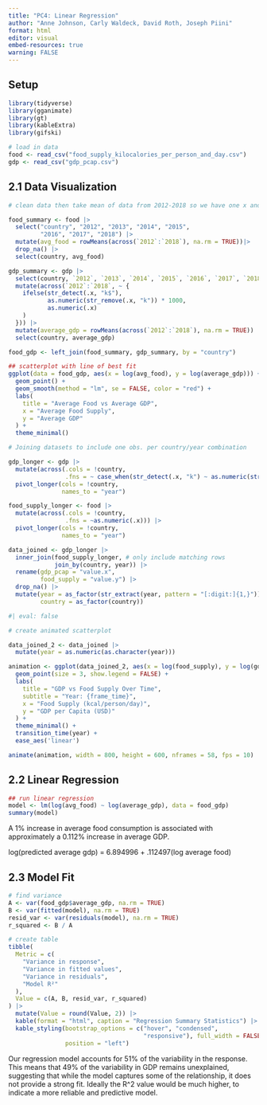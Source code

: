 ```yaml
---
title: "PC4: Linear Regression"
author: "Anne Johnson, Carly Waldeck, David Roth, Joseph Piini"
format: html
editor: visual
embed-resources: true
warning: FALSE
---
```


## Setup

```r
library(tidyverse)
library(gganimate)
library(gt)
library(kableExtra)
library(gifski)
```

```r
# load in data
food <- read_csv("food_supply_kilocalories_per_person_and_day.csv")
gdp <- read_csv("gdp_pcap.csv")
```

## 2.1 Data Visualization

```r
# clean data then take mean of data from 2012-2018 so we have one x and one y value for each country

food_summary <- food |>
  select("country", "2012", "2013", "2014", "2015",
         "2016", "2017", "2018") |>
  mutate(avg_food = rowMeans(across(`2012`:`2018`), na.rm = TRUE))|> 
  drop_na() |>
  select(country, avg_food)

gdp_summary <- gdp |>
  select(country, `2012`, `2013`, `2014`, `2015`, `2016`, `2017`, `2018`) |>
  mutate(across(`2012`:`2018`, ~ {
    ifelse(str_detect(.x, "k$"),
           as.numeric(str_remove(.x, "k")) * 1000,
           as.numeric(.x)
    )
  })) |>
  mutate(average_gdp = rowMeans(across(`2012`:`2018`), na.rm = TRUE)) |>
  select(country, average_gdp)

food_gdp <- left_join(food_summary, gdp_summary, by = "country")
```

```r
## scatterplot with line of best fit
ggplot(data = food_gdp, aes(x = log(avg_food), y = log(average_gdp))) +
  geom_point() + 
  geom_smooth(method = "lm", se = FALSE, color = "red") +
  labs(
    title = "Average Food vs Average GDP",
    x = "Average Food Supply",
    y = "Average GDP"
  ) +
  theme_minimal()
```

```r
# Joining datasets to include one obs. per country/year combination

gdp_longer <- gdp |>
  mutate(across(.cols = !country,
                .fns = ~ case_when(str_detect(.x, "k") ~ as.numeric(str_remove(.x, "k")) * 1000, TRUE ~ as.numeric(.x)))) |>
  pivot_longer(cols = !country,
               names_to = "year")

food_supply_longer <- food |>
  mutate(across(.cols = !country,
                .fns = ~as.numeric(.x))) |>
  pivot_longer(cols = !country,
               names_to = "year")

data_joined <- gdp_longer |>
  inner_join(food_supply_longer, # only include matching rows
             join_by(country, year)) |>
  rename(gdp_pcap = "value.x",
         food_supply = "value.y") |>
  drop_na() |>
  mutate(year = as_factor(str_extract(year, pattern = "[:digit:]{1,}")),
         country = as_factor(country))

```

```r
#| eval: false

# create animated scatterplot

data_joined_2 <- data_joined |>
  mutate(year = as.numeric(as.character(year)))

animation <- ggplot(data_joined_2, aes(x = log(food_supply), y = log(gdp_pcap), color = country)) +
  geom_point(size = 3, show.legend = FALSE) +
  labs(
    title = "GDP vs Food Supply Over Time",
    subtitle = "Year: {frame_time}",
    x = "Food Supply (kcal/person/day)",
    y = "GDP per Capita (USD)"
  ) +
  theme_minimal() +
  transition_time(year) +
  ease_aes('linear')

animate(animation, width = 800, height = 600, nframes = 58, fps = 10)

```

## 2.2 Linear Regression

```r
## run linear regression
model <- lm(log(avg_food) ~ log(average_gdp), data = food_gdp)
summary(model)
```

A 1% increase in average food consumption is associated with approximately a 0.112% increase in average GDP.

log(predicted average gdp) = 6.894996 + .112497(log average food)

## 2.3 Model Fit

```r

# find variance
A <- var(food_gdp$average_gdp, na.rm = TRUE)     
B <- var(fitted(model), na.rm = TRUE)                
resid_var <- var(residuals(model), na.rm = TRUE)      
r_squared <- B / A 

# create table
tibble(
  Metric = c(
    "Variance in response",
    "Variance in fitted values",
    "Variance in residuals",
    "Model R²"
  ),
  Value = c(A, B, resid_var, r_squared)
) |>
  mutate(Value = round(Value, 2)) |>
  kable(format = "html", caption = "Regression Summary Statistics") |>
  kable_styling(bootstrap_options = c("hover", "condensed",
                                      "responsive"), full_width = FALSE,
                position = "left")

```

Our regression model accounts for 51% of the variability in the response. This means that 49% of the variability in GDP remains unexplained, suggesting that while the model captures some of the relationship, it does not provide a strong fit. Ideally the R\^2 value would be much higher, to indicate a more reliable and predictive model.
